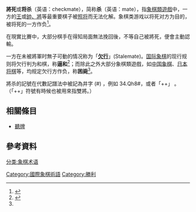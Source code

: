{{expand|time=2009-08-02T11:20:55+00:00}}
'''將死'''或'''将杀'''（英语：checkmate），简称'''杀'''（英语：mate），指[[象棋類遊戲|象棋類遊戲]]中，一方的[[王_(国际象棋)|王]]或[[帥_(中國象棋)|帥、將]]等最重要棋子被[[将军_(象棋)|照将]]而无法化解。象棋类游戏以将死对方为目的，被将死的一方作负<ref name="象棋自習">{{cite book |author1=廣東客 |title=象棋自習 |date=1986-09 |publisher=世界文物出版社 |location=臺灣臺北市 |page=14 |edition=初版}}</ref>。

在現實比賽中，大部分棋手在得知局面無法挽回後，不等自己被將死，便會主動認輸。

一方在未被將軍时無子可動的情况称为「'''[[欠行|欠行]]'''」(Stalemate)。[[国际象棋|国际象棋]]的现行规则将欠行判为和棋，称'''逼和'''<ref>{{cite book |author1=徐家亮 |editor=袁一瑋 |title=圖解西洋棋入門 |date=2004-07 |publisher=世界文物出版社 |location=台灣台北市 |page=43 |edition=初版一刷}}</ref>；而除此之外大部分象棋類遊戲，如[[中国象棋|中国象棋]]、[[日本将棋|日本将棋]]等，均规定欠行方作负，称'''困毙'''<ref name="象棋自習"></ref>。

將杀的記號在代數記譜法中被記為井字 (#) ，例如 34.Qh8#，或者「++」 。（「++」符號有時候也被用來指雙將。）

== 相關條目 ==
* [[聽牌|聽牌]]

== 參考資料 ==
{{Reflist}}

{{ChineseChess}}
{{国际象棋}}
{{DEFAULTSORT:Checkmate}}
[[Category:國際象棋術語|Category:國際象棋術語]]
[[分类:象棋术语|分类:象棋术语]]
[[Category:勝利|Category:勝利]]